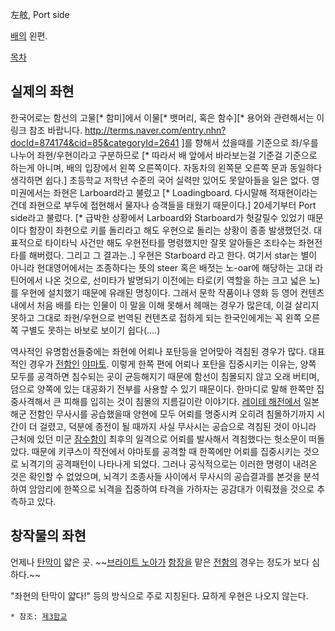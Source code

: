 左舷, Port side 

[[배]]의 왼편.

[[목차]]
== 실제의 좌현 ==
한국어로는 함선의 고물[* 함미]에서 이물[* 뱃머리, 혹은 함수][* 용어와 관련해서는 이 링크 참조 바랍니다. [[http://terms.naver.com/entry.nhn?docId=874174&cid=85&categoryId=2641]] ]를 향해서 섰을때를 기준으로 좌/우를 나누어 좌현/우현이라고 구분하므로 [* 따라서 배 앞에서 바라보는걸 기준걸 기준으로 하는게 아니며, 배의 입장에서 왼쪽 오른쪽이다. 자동차의 왼쪽문 오른쪽 문과 동일하다 생각하면 쉽다.] 초등학교 저학년 수준의 국어 실력만 있어도 못알아들을 일은 없다. 영미권에서는 좌현은 Larboard라고 불렀고 [* Loadingboard. 다시말해 적재현이라는건데 좌현으로 부두에 접현해서 물자나 승객들을 태웠기 때문이다.] 20세기부터 Port side라고 불렀다. [* 급박한 상황에서 Larboard와 Starboard가 헛갈릴수 있었기 때문이다 함장이 좌현으로 키를 돌리라고 해도 우현으로 돌리는 상황이 종종 발생했던것. 대표적으로 타이타닉 사건만 해도 우현전타를 명령했지만 잘못 알아들은 조타수는 좌현전타를 해버렸다. 그리고 그 결과는..] 우현은 Starboard 라고 한다. 여기서 star는 별이 아니라 현대영어에서는 조종하다는 뜻의 steer 혹은 배젓는 노-oar에 해당하는 고대 라틴어에서 나온 것으로, 선미타가 발명되기 이전에는 타로(키 역할을 하는 크고 넓은 노)를 우현에 설치했기 때문에 유래된 명칭이다. 그래서 문학 작품이나 영화 등 영어 컨텐츠 내에서 처음 배를 타는 인물이 이 말을 이해 못해서 헤매는 경우가 많은데, 이걸 살리지 못하고 그대로 좌현/우현으로 번역된 컨텐츠로 접하게 되는 한국인에게는 꼭 왼쪽 오른쪽 구별도 못하는 바보로 보이기 쉽다(....)

역사적인 유명함선들중에는 좌현에 어뢰나 포탄등을 얻어맞아 격침된 경우가 많다. 대표적인 경우가 [[전함]]인 [[야마토]].
이렇게 한쪽 편에 어뢰나 포탄을 집중시키는 이유는, 양쪽 모두를 공격하면 침수되는 곳이 균등해지기 때문에 함선이 침몰되지 않고 오래 버티며, 덤으로 양쪽에 있는 대공화기 전부를 사용할 수 있기 때문이다. 한마디로 말해 한쪽만 집중사격해서 큰 피해를 입히는 것이 침몰의 지름길이란 이야기다.
[[레이테 해전]]에서 일본해군 전함인 무사시를 공습했을때 양현에 모두 어뢰를 명중시켜 오히려 침몰하기까지 시간이 더 걸렸고, 덕분에 종전이 될 때까지 사실 무사시는 공습으로 격침된 것이 아니라 근처에 있던 미군 [[잠수함]]이 최후의 일격으로 어뢰를 발사해서 격침했다는 헛소문이 떠돌았다. 때문에 키쿠스이 작전에서 야마토를 공격할 때 한쪽에만 어뢰를 집중시키는 것으로 뇌격기의 공격패턴이 나타나게 되었다. 그러나 공식적으로는 이러한 명령이 내려온 것은 확인할 수 없었으며, 뇌격기 조종사들 사이에서 무사시의 공습결과를 본것을 분석하여 암암리에 한쪽으로 뇌격을 집중하여 타격을 가하자는 공감대가 이뤄졌을 것으로 추측하고 있다.
== 창작물의 좌현 ==

언제나 [[탄막]]이 얇은 곳. 
~~[[브라이트 노아]]가 [[함장]]을 맡은 [[전함]]의 경우는 정도가 보다 심하다.~~

"좌현의 탄막이 얇다!" 등의 방식으로 주로 지칭된다. 묘하게 우현은 나오지 않는다.

 * 참조: [[제3함교]]


